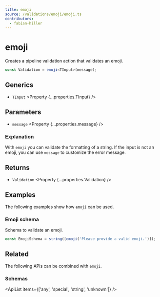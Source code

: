```yaml
---
title: emoji
source: /validations/emoji/emoji.ts
contributors:
  - fabian-hiller
---
```



# emoji

Creates a pipeline validation action that validates an emoji.

```ts
const Validation = emoji<TInput>(message);
```

## Generics

- `TInput` <Property {...properties.TInput} />

## Parameters

- `message` <Property {...properties.message} />

### Explanation

With `emoji` you can validate the formatting of a string. If the input is not an emoji, you can use `message` to customize the error message.

## Returns

- `Validation` <Property {...properties.Validation} />

## Examples

The following examples show how `emoji` can be used.

### Emoji schema

Schema to validate an emoji.

```ts
const EmojiSchema = string([emoji('Please provide a valid emoji.')]);
```

## Related

The following APIs can be combined with `emoji`.

### Schemas

<ApiList items={['any', 'special', 'string', 'unknown']} />
